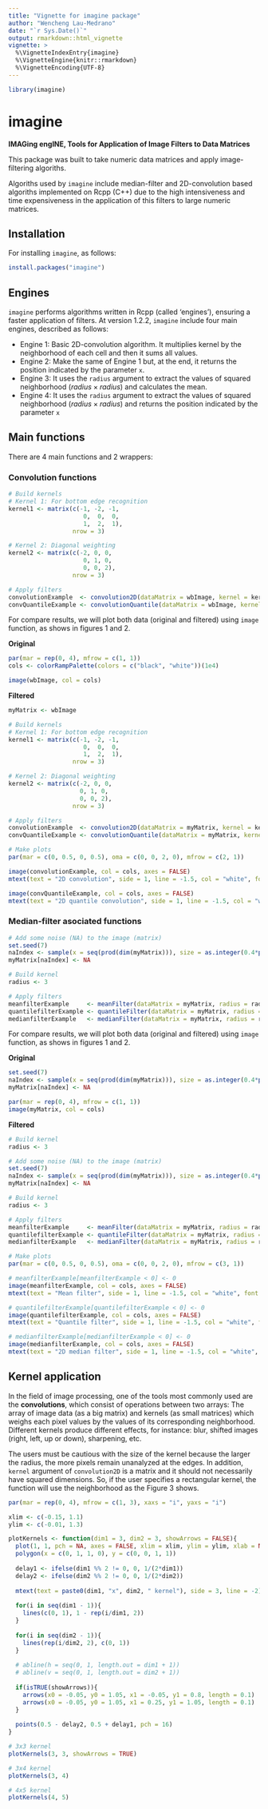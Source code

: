 ```yaml
---
title: "Vignette for imagine package"
author: "Wencheng Lau-Medrano"
date: "`r Sys.Date()`"
output: rmarkdown::html_vignette
vignette: >
  %\VignetteIndexEntry{imagine}
  %\VignetteEngine{knitr::rmarkdown}
  %\VignetteEncoding{UTF-8}
---
```


```r
library(imagine)
```

# imagine

**IMAGing engINE, Tools for Application of Image Filters to Data Matrices**

This package was built to take numeric data matrices and apply image-filtering algoriths.

Algoriths used by `imagine` include median-filter and 2D-convolution based algoriths implemented on Rcpp (C++) due to the high intensiveness and time expensiveness in the application of this filters to large numeric matrices.


## Installation

For installing `imagine`, as follows:

```r
install.packages("imagine")
```

## Engines
`imagine` performs algorithms written in Rcpp (called 'engines'), ensuring a faster application of filters. At version 1.2.2, `imagine` include four main engines, described as follows:

* Engine 1: Basic 2D-convolution algorithm. It multiplies kernel by the neighborhood of each cell and then it sums all values.
* Engine 2: Make the same of Engine 1 but, at the end, it returns the position indicated by the parameter `x`.
* Engine 3: It uses the `radius` argument to extract the values of squared neighborhood ($radius \times radius$) and calculates the mean.
* Engine 4: It uses the `radius` argument to extract the values of squared neighborhood ($radius \times radius$) and returns the position indicated by the parameter `x`

## Main functions

There are 4 main functions and 2 wrappers:

### Convolution functions
```r
# Build kernels
# Kernel 1: For bottom edge recognition
kernel1 <- matrix(c(-1, -2, -1,
                     0,  0,  0,
                     1,  2,  1), 
                  nrow = 3)

# Kernel 2: Diagonal weighting
kernel2 <- matrix(c(-2, 0, 0,
                     0, 1, 0,
                     0, 0, 2), 
                  nrow = 3)

# Apply filters
convolutionExample  <- convolution2D(dataMatrix = wbImage, kernel = kernel1)
convQuantileExample <- convolutionQuantile(dataMatrix = wbImage, kernel = kernel2, x = 0.1)

```

For compare results, we will plot both data (original and filtered) using `image` function, as shows in figures 1 and 2.

**Original**

```r
par(mar = rep(0, 4), mfrow = c(1, 1))
cols <- colorRampPalette(colors = c("black", "white"))(1e4)

image(wbImage, col = cols)
```


**Filtered**

```r

myMatrix <- wbImage

# Build kernels
# Kernel 1: For bottom edge recognition
kernel1 <- matrix(c(-1, -2, -1,
                     0,  0,  0,
                     1,  2,  1), 
                  nrow = 3)

# Kernel 2: Diagonal weighting
kernel2 <- matrix(c(-2, 0, 0,
                    0, 1, 0,
                    0, 0, 2), 
                  nrow = 3)

# Apply filters
convolutionExample  <- convolution2D(dataMatrix = myMatrix, kernel = kernel1)
convQuantileExample <- convolutionQuantile(dataMatrix = myMatrix, kernel = kernel2, x = 0.1)

# Make plots
par(mar = c(0, 0.5, 0, 0.5), oma = c(0, 0, 2, 0), mfrow = c(2, 1))

image(convolutionExample, col = cols, axes = FALSE)
mtext(text = "2D convolution", side = 1, line = -1.5, col = "white", font = 2, adj = 0.99)

image(convQuantileExample, col = cols, axes = FALSE)
mtext(text = "2D quantile convolution", side = 1, line = -1.5, col = "white", font = 2, adj = 0.99)
```


### Median-filter asociated functions
```r
# Add some noise (NA) to the image (matrix)
set.seed(7)
naIndex <- sample(x = seq(prod(dim(myMatrix))), size = as.integer(0.4*prod(dim(myMatrix))), replace = FALSE)
myMatrix[naIndex] <- NA

# Build kernel
radius <- 3

# Apply filters
meanfilterExample     <- meanFilter(dataMatrix = myMatrix, radius = radius)
quantilefilterExample <- quantileFilter(dataMatrix = myMatrix, radius = radius, x = 0.1)
medianfilterExample   <- medianFilter(dataMatrix = myMatrix, radius = radius, times = 10)

```

For compare results, we will plot both data (original and filtered) using `image` function, as shows in figures 1 and 2.

**Original**

```r
set.seed(7)
naIndex <- sample(x = seq(prod(dim(myMatrix))), size = as.integer(0.4*prod(dim(myMatrix))), replace = FALSE)
myMatrix[naIndex] <- NA

par(mar = rep(0, 4), mfrow = c(1, 1))
image(myMatrix, col = cols)
```


**Filtered**

```r
# Build kernel
radius <- 3

# Add some noise (NA) to the image (matrix)
set.seed(7)
naIndex <- sample(x = seq(prod(dim(myMatrix))), size = as.integer(0.4*prod(dim(myMatrix))), replace = FALSE)
myMatrix[naIndex] <- NA

# Build kernel
radius <- 3

# Apply filters
meanfilterExample     <- meanFilter(dataMatrix = myMatrix, radius = radius)
quantilefilterExample <- quantileFilter(dataMatrix = myMatrix, radius = radius, x = 0.1)
medianfilterExample   <- medianFilter(dataMatrix = myMatrix, radius = radius, times = 10)

# Make plots
par(mar = c(0, 0.5, 0, 0.5), oma = c(0, 0, 2, 0), mfrow = c(3, 1))

# meanfilterExample[meanfilterExample < 0] <- 0
image(meanfilterExample, col = cols, axes = FALSE)
mtext(text = "Mean filter", side = 1, line = -1.5, col = "white", font = 2, adj = 0.99)

# quantilefilterExample[quantilefilterExample < 0] <- 0
image(quantilefilterExample, col = cols, axes = FALSE)
mtext(text = "Quantile filter", side = 1, line = -1.5, col = "white", font = 2, adj = 0.99)

# medianfilterExample[medianfilterExample < 0] <- 0
image(medianfilterExample, col = cols, axes = FALSE)
mtext(text = "2D median filter", side = 1, line = -1.5, col = "white", font = 2, adj = 0.99)
```

## Kernel application

In the field of image processing, one of the tools most commonly used are the **convolutions**, which consist of operations between two arrays: The array of image data (as a big matrix) and kernels (as small matrices) which weighs each pixel values by the values of its corresponding neighborhood. Different kernels produce different effects, for instance: blur, shifted images (right, left, up or down), sharpening, etc.

The users must be cautious with the size of the kernel because the larger the radius, the more pixels remain unanalyzed at the edges. In addition, `kernel` argument of `convolution2D` is a matrix and it should not necessarily have squared dimensions. So, if the user specifies a rectangular kernel, the function will use the neighborhood as the Figure 3 shows. 

```r
par(mar = rep(0, 4), mfrow = c(1, 3), xaxs = "i", yaxs = "i")

xlim <- c(-0.15, 1.1)
ylim <- c(-0.01, 1.3)

plotKernels <- function(dim1 = 3, dim2 = 3, showArrows = FALSE){
  plot(1, 1, pch = NA, axes = FALSE, xlim = xlim, ylim = ylim, xlab = NA, ylab = NA)
  polygon(x = c(0, 1, 1, 0), y = c(0, 0, 1, 1))
  
  delay1 <- ifelse(dim1 %% 2 != 0, 0, 1/(2*dim1))
  delay2 <- ifelse(dim2 %% 2 != 0, 0, 1/(2*dim2))
  
  mtext(text = paste0(dim1, "x", dim2, " kernel"), side = 3, line = -2)
  
  for(i in seq(dim1 - 1)){
    lines(c(0, 1), 1 - rep(i/dim1, 2))
  }
  
  for(i in seq(dim2 - 1)){
    lines(rep(i/dim2, 2), c(0, 1))
  }
  
  # abline(h = seq(0, 1, length.out = dim1 + 1))
  # abline(v = seq(0, 1, length.out = dim2 + 1))
  
  if(isTRUE(showArrows)){
    arrows(x0 = -0.05, y0 = 1.05, x1 = -0.05, y1 = 0.8, length = 0.1)
    arrows(x0 = -0.05, y0 = 1.05, x1 = 0.25, y1 = 1.05, length = 0.1)
  }
  
  points(0.5 - delay2, 0.5 + delay1, pch = 16)
}

# 3x3 kernel
plotKernels(3, 3, showArrows = TRUE)

# 3x4 kernel
plotKernels(3, 4)

# 4x5 kernel
plotKernels(4, 5)
```
